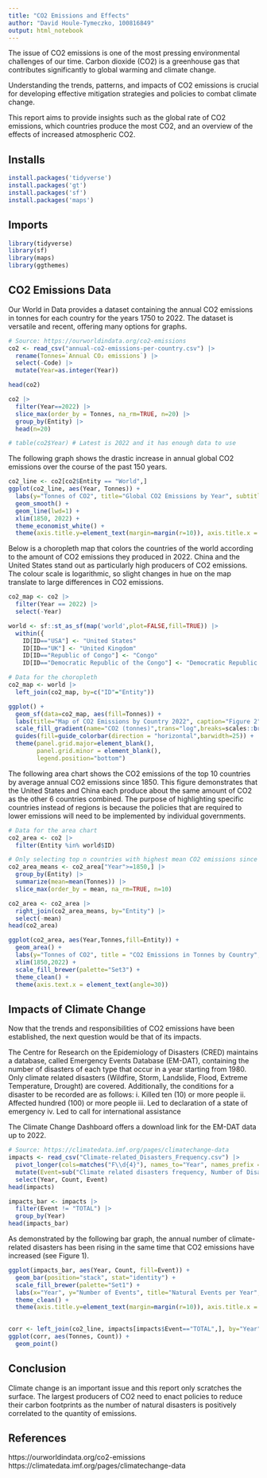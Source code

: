 ```yaml
---
title: "CO2 Emissions and Effects"
author: "David Houle-Tymeczko, 100816849"
output: html_notebook
---
```


The issue of CO2 emissions is one of the most pressing environmental challenges of our time. Carbon dioxide (CO2) is a greenhouse gas that contributes significantly to global warming and climate change. 

Understanding the trends, patterns, and impacts of CO2 emissions is crucial for developing effective mitigation strategies and policies to combat climate change.

This report aims to provide insights such as the global rate of CO2 emissions, which countries produce the most CO2, and an overview of the effects of increased atmospheric CO2.


## Installs
```r
install.packages('tidyverse')
install.packages('gt')
install.packages('sf')
install.packages('maps')
```

## Imports
```r
library(tidyverse)
library(sf)
library(maps)
library(ggthemes)
```
## CO2 Emissions Data
Our World in Data provides a dataset containing the annual CO2 emissions in tonnes for each country for the years 1750 to 2022. The dataset is versatile and recent, offering many options for graphs. 
```r
# Source: https://ourworldindata.org/co2-emissions
co2 <- read_csv("annual-co2-emissions-per-country.csv") |>
  rename(Tonnes=`Annual CO₂ emissions`) |> 
  select(-Code) |>
  mutate(Year=as.integer(Year))

head(co2)

co2 |>
  filter(Year==2022) |>
  slice_max(order_by = Tonnes, na_rm=TRUE, n=20) |>
  group_by(Entity) |>
  head(n=20)

# table(co2$Year) # Latest is 2022 and it has enough data to use
```

The following graph shows the drastic increase in annual global CO2 emissions over the course of the past 150 years.
```r
co2_line <- co2[co2$Entity == "World",]
ggplot(co2_line, aes(Year, Tonnes)) +
  labs(y="Tonnes of CO2", title="Global CO2 Emissions by Year", subtitle="(1850-2022)", caption="Figure 1") +
  geom_smooth() +
  geom_line(lwd=1) +
  xlim(1850, 2022) +
  theme_economist_white() +
  theme(axis.title.y=element_text(margin=margin(r=10)), axis.title.x = element_text(margin=margin(t=10)))
```

Below is a choropleth map that colors the countries of the world according to the amount of CO2 emissions they produced in 2022. China and the United States stand out as particularly high producers of CO2 emissions. The colour scale is logarithmic, so slight changes in hue on the map translate to large differences in CO2 emissions.
```r
co2_map <- co2 |> 
  filter(Year == 2022) |> 
  select(-Year)

world <- sf::st_as_sf(map('world',plot=FALSE,fill=TRUE)) |>
  within({
    ID[ID=="USA"] <- "United States" 
    ID[ID=="UK"] <- "United Kingdom"
    ID[ID=="Republic of Congo"] <- "Congo"
    ID[ID=="Democratic Republic of the Congo"] <- "Democratic Republic of Congo"})

# Data for the choropleth
co2_map <- world |>
  left_join(co2_map, by=c("ID"="Entity"))

ggplot() + 
  geom_sf(data=co2_map, aes(fill=Tonnes)) +
  labs(title="Map of CO2 Emissions by Country 2022", caption="Figure 2") +
  scale_fill_gradient(name="CO2 (tonnes)",trans="log",breaks=scales::breaks_log(n=5, base=10), labels=scales::label_scientific(), na.value = "purple", low="lightgrey",high="darkred") +
  guides(fill=guide_colorbar(direction = "horizontal",barwidth=25)) +
  theme(panel.grid.major=element_blank(), 
        panel.grid.minor = element_blank(),
        legend.position="bottom")
```


The following area chart shows the CO2 emissions of the top 10 countries by average annual CO2 emissions since 1850. This figure demonstrates that the United States and China each produce about the same amount of CO2 as the other 6 countries combined. The purpose of highlighting specific countries instead of regions is because the policies that are required to lower emissions will need to be implemented by individual governments.
```r
# Data for the area chart
co2_area <- co2 |> 
  filter(Entity %in% world$ID)

# Only selecting top n countries with highest mean CO2 emissions since 1950
co2_area_means <- co2_area["Year">=1850,] |>
  group_by(Entity) |>
  summarize(mean=mean(Tonnes)) |>
  slice_max(order_by = mean, na_rm=TRUE, n=10)

co2_area <- co2_area |> 
  right_join(co2_area_means, by="Entity") |>
  select(-mean)
head(co2_area)

ggplot(co2_area, aes(Year,Tonnes,fill=Entity)) +
  geom_area() +
  labs(y="Tonnes of CO2", title = "CO2 Emissions in Tonnes by Country",subtitle="(1850-2022)", caption="Figure 3") +
  xlim(1850,2022) +
  scale_fill_brewer(palette="Set3") +
  theme_clean() +
  theme(axis.text.x = element_text(angle=30))
```

## Impacts of Climate Change
Now that the trends and responsibilities of CO2 emissions have been established, the next question would be that of its impacts.

The Centre for Research on the Epidemiology of Disasters (CRED) maintains a database, called Emergency Events Database (EM-DAT), containing the number of disasters of each type that occur in a year starting from 1980. Only climate related disasters (Wildfire, Storm, Landslide, Flood, Extreme Temperature, Drought) are covered. Additionally, the conditions for a disaster to be recorded are as follows:
i.   Killed ten (10) or more people 
ii.  Affected hundred (100) or more people 
iii. Led to declaration of a state of emergency
iv.  Led to call for international assistance 

The Climate Change Dashboard offers a download link for the EM-DAT data up to 2022.   
```r
# Source: https://climatedata.imf.org/pages/climatechange-data
impacts <- read_csv("Climate-related_Disasters_Frequency.csv") |>
  pivot_longer(cols=matches("F\\d{4}"), names_to="Year", names_prefix = "F", names_transform=list(Year=as.integer), values_to="Count") |>
  mutate(Event=sub("Climate related disasters frequency, Number of Disasters: ", "",Indicator), Count=ifelse(is.na(Count), 0, Count)) |>
  select(Year, Count, Event)
head(impacts)

impacts_bar <- impacts |> 
  filter(Event != "TOTAL") |>
  group_by(Year)
head(impacts_bar)
```

As demonstrated by the following bar graph, the annual number of climate-related disasters has been rising in the same time that CO2 emissions have increased (see Figure 1).
```r
ggplot(impacts_bar, aes(Year, Count, fill=Event)) +
  geom_bar(position="stack", stat="identity") +
  scale_fill_brewer(palette="Set1") +
  labs(x="Year", y="Number of Events", title="Natural Events per Year", subtitle="(1980-2022)", caption="Figure 4") +
  theme_clean() +
  theme(axis.title.y=element_text(margin=margin(r=10)), axis.title.x = element_text(margin=margin(t=10)))
  
```

```r
corr <- left_join(co2_line, impacts[impacts$Event=="TOTAL",], by="Year")
ggplot(corr, aes(Tonnes, Count)) +
  geom_point()
```


## Conclusion
Climate change is an important issue and this report only scratches the surface. The largest producers of CO2 need to enact policies to reduce their carbon footprints as the number of natural disasters is positively correlated to the quantity of emissions.

## References
https://ourworldindata.org/co2-emissions
https://climatedata.imf.org/pages/climatechange-data